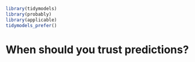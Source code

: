 ```r
library(tidymodels)
library(probably)
library(applicable)
tidymodels_prefer()
```

# When should you trust predictions? {#trust}
